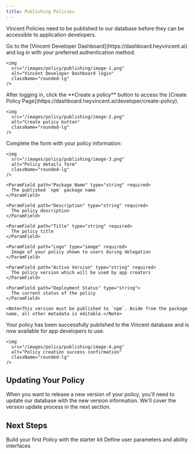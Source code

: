 ```yaml
---
title: Publishing Policies
---
```


Vincent Policies need to be published to our database before they can be accessible to application developers.

<Steps>
  <Step title="Log into the Vincent Developer Dashboard">
    Go to the [Vincent Developer Dashboard](https://dashboard.heyvincent.ai) and log in with your preferred authentication method.

    <img
      src="/images/policy/publishing/image-1.png"
      alt="Vincent Developer Dashboard login"
      className="rounded-lg"
    />
  </Step>

  <Step title="Create a New Vincent Policy">
    After logging in, click the **Create a policy** button to access the [Create Policy Page](https://dashboard.heyvincent.ai/developer/create-policy).

    <img
      src="/images/policy/publishing/image-2.png"
      alt="Create policy button"
      className="rounded-lg"
    />
  </Step>

  <Step title="Fill in the Policy Details">
    Complete the form with your policy information:

    <img
      src="/images/policy/publishing/image-3.png"
      alt="Policy details form"
      className="rounded-lg"
    />

    <ParamField path="Package Name" type="string" required>
      The published `npm` package name
    </ParamField>

    <ParamField path="Description" type="string" required>
      The policy description
    </ParamField>

    <ParamField path="Title" type="string" required>
      The policy title
    </ParamField>

    <ParamField path="Logo" type="image" required>
      Image of your policy shown to users during delegation
    </ParamField>

    <ParamField path="Active Version" type="string" required>
      The policy version which will be used by app creators
    </ParamField>

    <ParamField path="Deployment Status" type="string">
      The current status of the policy
    </ParamField>

    <Note>This version must be published to `npm`. Aside from the package name, all other metadata is editable.</Note>
  </Step>

  <Step title="Policy Successfully Created">
    Your policy has been successfully published to the Vincent database and is now available for app developers to use.

    <img
      src="/images/policy/publishing/image-4.png"
      alt="Policy creation success confirmation"
      className="rounded-lg"
    />
  </Step>
</Steps>

## Updating Your Policy

When you want to release a new version of your policy, you'll need to update our database with the new version information. We'll cover the version update process in the next section.

## Next Steps

<CardGroup cols={2}>
  <Card title="Policy Quick Start" icon="rocket" href="/ability/policy/quickstart">
    Build your first Policy with the starter kit
  </Card>
  <Card title="Parameter Schemas" icon="code" href="/ability/policy/parameter-schemas">
    Define user parameters and ability interfaces
  </Card>
</CardGroup>